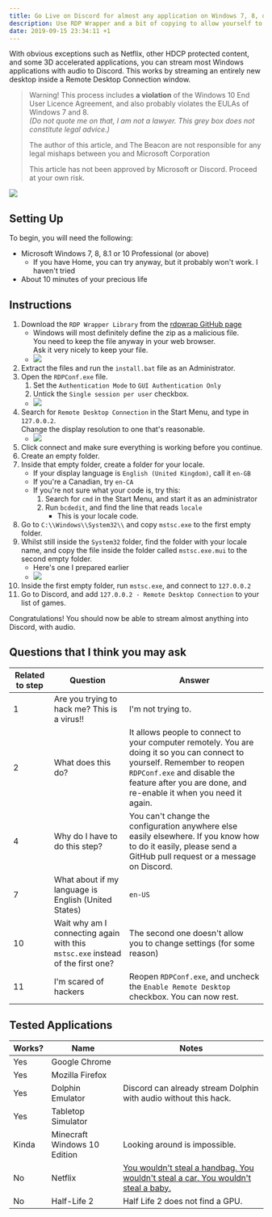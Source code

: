 ```yaml
---
title: Go Live on Discord for almost any application on Windows 7, 8, or 10 Pro
description: Use RDP Wrapper and a bit of copying to allow yourself to stream almost any Windows application over Discord with audio.
date: 2019-09-15 23:34:11 +1
---
```



With obvious exceptions such as Netflix, other HDCP protected content, and some 3D accelerated applications, you can stream most Windows applications with audio to Discord.
This works by streaming an entirely new desktop inside a Remote Desktop Connection window.

> Warning!
> This process includes **a violation** of the Windows 10 End User Licence Agreement,
> and also probably violates the EULAs of Windows 7 and 8.  
> _(Do not quote me on that, I am not a lawyer. This grey box does not constitute legal advice.)_
>
> The author of this article, and The Beacon are not responsible for any legal mishaps between you and Microsoft Corporation
>
> This article has not been approved by Microsoft or Discord.
> Proceed at your own risk.

<img src={psyduckImage} />

## Setting Up

To begin, you will need the following:

- Microsoft Windows 7, 8, 8.1 or 10 Professional (or above)
    - If you have Home, you can try anyway, but it probably won't work. I haven't tried
- About 10 minutes of your precious life

## Instructions

1. Download the `RDP Wrapper Library` from the [rdpwrap GitHub page](https://github.com/stascorp/rdpwrap/releases)
    - Windows will most definitely define the zip as a malicious file.  
      You need to keep the file anyway in your web browser.  
      Ask it very nicely to keep your file.
    - <img src={fuckWindowsDefenderGif} />
2. Extract the files and run the `install.bat` file as an Administrator.
3. Open the `RDPConf.exe` file.
    1. Set the `Authentication Mode` to `GUI Authentication Only`
    2. Untick the `Single session per user` checkbox.
    - <img src={hunkyDoryImage} />
4. Search for `Remote Desktop Connection` in the Start Menu, and type in `127.0.0.2`.  
   Change the display resolution to one that's reasonable.
    - <img src={resolutionImage} />
5. Click connect and make sure everything is working before you continue.
6. Create an empty folder.
7. Inside that empty folder, create a folder for your locale.
    - If your display language is `English (United Kingdom)`, call it `en-GB`
    - If you're a Canadian, try `en-CA`
    - If you're not sure what your code is, try this:
        1. Search for `cmd` in the Start Menu, and start it as an administrator
        2. Run `bcdedit`, and find the line that reads `locale`
            - This is your locale code.
8. Go to `C:\\Windows\\System32\\` and copy `mstsc.exe` to the first empty folder.
9. Whilst still inside the `System32` folder, find the folder with your locale name, and copy the file inside the folder called `mstsc.exe.mui` to the second empty folder.
    - Here's one I prepared earlier
    - <img src={foldersGif} />
10. Inside the first empty folder, run `mstsc.exe`, and connect to `127.0.0.2`
11. Go to Discord, and add `127.0.0.2 - Remote Desktop Connection` to your list of games.

Congratulations! You should now be able to stream almost anything into Discord, with audio.

## Questions that I think you may ask

Related to step | Question                                                                       | Answer
--------------- | ------------------------------------------------------------------------------ | ---------------------------
1               | Are you trying to hack me? This is a virus!!                                   | I'm not trying to.
2               | What does this do?                                                             | It allows people to connect to your computer remotely. You are doing it so you can connect to yourself. Remember to reopen `RDPConf.exe` and disable the feature after you are done, and re-enable it when you need it again.
4               | Why do I have to do this step?                                                 | You can't change the configuration anywhere else easily elsewhere. If you know how to do it easily, please send a GitHub pull request or a message on Discord.
7               | What about if my language is English (United States)                           | `en-US`
10              | Wait why am I connecting again with this `mstsc.exe` instead of the first one? | The second one doesn't allow you to change settings (for some reason)
11              | I'm scared of hackers                                                          | Reopen `RDPConf.exe`, and uncheck the `Enable Remote Desktop` checkbox. You can now rest.

## Tested Applications

Works? | Name                                        | Notes
------ | ------------------------------------------- | --------------
Yes    | Google Chrome                               |
Yes    | Mozilla Firefox                             |
Yes    | Dolphin Emulator                            | Discord can already stream Dolphin with audio without this hack.
Yes    | Tabletop Simulator                          |
Kinda  | Minecraft Windows 10 Edition                | Looking around is impossible.
No     | Netflix                                     | [You wouldn't steal a handbag. You wouldn't steal a car. You wouldn't steal a baby.](https://www.youtube.com/watch?v=ALZZx1xmAzg)
No     | Half-Life 2                                 | Half Life 2 does not find a GPU.
